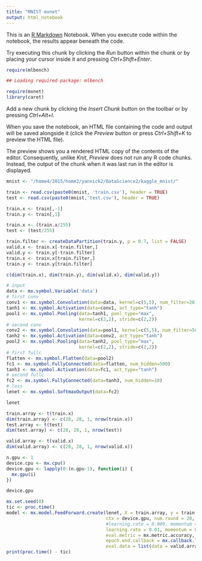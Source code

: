 ```yaml
---
title: "MNIST mxnet"
output: html_notebook
---
```


This is an [R Markdown](http://rmarkdown.rstudio.com) Notebook. When you execute code within the notebook, the results appear beneath the code. 

Try executing this chunk by clicking the *Run* button within the chunk or by placing your cursor inside it and pressing *Ctrl+Shift+Enter*. 

```r
require(mlbench)

## Loading required package: mlbench

require(mxnet)
library(caret)
```

Add a new chunk by clicking the *Insert Chunk* button on the toolbar or by pressing *Ctrl+Alt+I*.

When you save the notebook, an HTML file containing the code and output will be saved alongside it (click the *Preview* button or press *Ctrl+Shift+K* to preview the HTML file).

The preview shows you a rendered HTML copy of the contents of the editor. Consequently, unlike *Knit*, *Preview* does not run any R code chunks. Instead, the output of the chunk when it was last run in the editor is displayed.
```r
mnist <- "/home4/2015/home2/yannick2/DataScience2/kaggle_mnist/"

train <- read.csv(paste0(mnist, 'train.csv'), header = TRUE)
test <- read.csv(paste0(mnist,'test.csv'), header = TRUE)

train.x <- train[,-1]
train.y <- train[,1]

train.x <- (train.x/255)
test <- (test/255)

train.filter <- createDataPartition(train.y, p = 0.7, list = FALSE)
valid.x <- train.x[-train.filter,]
valid.y <- train.y[-train.filter]
train.x <- train.x[train.filter,]
train.y <- train.y[train.filter]

c(dim(train.x), dim(train.y), dim(valid.x), dim(valid.y))
```

```r
# input
data <- mx.symbol.Variable('data')
# first conv
conv1 <- mx.symbol.Convolution(data=data, kernel=c(5,5), num_filter=20)
tanh1 <- mx.symbol.Activation(data=conv1, act_type="tanh")
pool1 <- mx.symbol.Pooling(data=tanh1, pool_type="max",
                           kernel=c(2,2), stride=c(2,2))
# second conv
conv2 <- mx.symbol.Convolution(data=pool1, kernel=c(5,5), num_filter=50)
tanh2 <- mx.symbol.Activation(data=conv2, act_type="tanh")
pool2 <- mx.symbol.Pooling(data=tanh2, pool_type="max",
                           kernel=c(2,2), stride=c(2,2))
# first fullc
flatten <- mx.symbol.Flatten(data=pool2)
fc1 <- mx.symbol.FullyConnected(data=flatten, num_hidden=500)
tanh3 <- mx.symbol.Activation(data=fc1, act_type="tanh")
# second fullc
fc2 <- mx.symbol.FullyConnected(data=tanh3, num_hidden=10)
# loss
lenet <- mx.symbol.SoftmaxOutput(data=fc2)

lenet
```

```r
train.array <- t(train.x)
dim(train.array) <- c(28, 28, 1, nrow(train.x))
test.array <- t(test)
dim(test.array) <- c(28, 28, 1, nrow(test))

valid.array <- t(valid.x)
dim(valid.array) <- c(28, 28, 1, nrow(valid.x))

n.gpu <- 1
device.cpu <- mx.cpu()
device.gpu <- lapply(0:(n.gpu-1), function(i) {
  mx.gpu(i)
})

device.gpu
```

```r
mx.set.seed(0)
tic <- proc.time()
model <- mx.model.FeedForward.create(lenet, X = train.array, y = train.y,
                                     ctx = device.gpu, num.round = 20, array.batch.size = 64,
                                     #learning.rate = 0.009, momentum = 0.95, wd = 0.0001,
                                     learning.rate = 0.01, momentum = 0.97,
                                     eval.metric = mx.metric.accuracy,
                                     epoch.end.callback = mx.callback.log.train.metric(100),
                                     eval.data = list(data = valid.array, label = valid.y))
print(proc.time() - tic)
```

